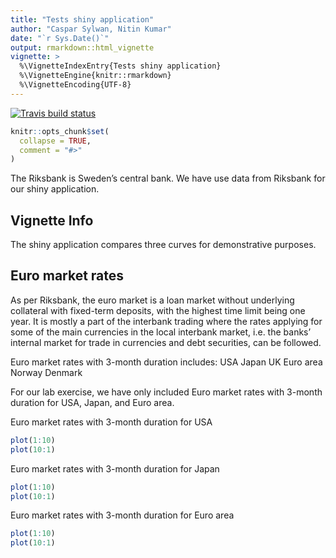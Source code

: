 ```yaml
---
title: "Tests shiny application"
author: "Caspar Sylwan, Nitin Kumar"
date: "`r Sys.Date()`"
output: rmarkdown::html_vignette
vignette: >
  %\VignetteIndexEntry{Tests shiny application}
  %\VignetteEngine{knitr::rmarkdown}
  %\VignetteEncoding{UTF-8}
---
```

[![Travis build status](https://travis-ci.org/nitinsverige/labfifthcasnit.svg?branch=master)](https://travis-ci.org/nitinsverige/labfifthcasnit)

```r
knitr::opts_chunk$set(
  collapse = TRUE,
  comment = "#>"
)
```

The Riksbank is Sweden's central bank. We have use data from Riksbank for our shiny application.   

## Vignette Info

The shiny application compares three curves for demonstrative purposes.

## Euro market rates
As per Riksbank, the euro market is a loan market without underlying collateral with fixed-term deposits, with the highest time limit being one year. It is mostly a part of the interbank trading where the rates applying for some of the main currencies in the local interbank market, i.e. the banks' internal market for trade in currencies and debt securities, can be followed.

Euro market rates with 3-month duration includes:
USA
Japan
UK
Euro area
Norway
Denmark

For our lab exercise, we have only included Euro market rates with 3-month duration for USA, Japan, and Euro area. 

Euro market rates with 3-month duration for USA

```r
plot(1:10)
plot(10:1)
```

Euro market rates with 3-month duration for Japan

```r
plot(1:10)
plot(10:1)
```

Euro market rates with 3-month duration for Euro area

```r
plot(1:10)
plot(10:1)
```
